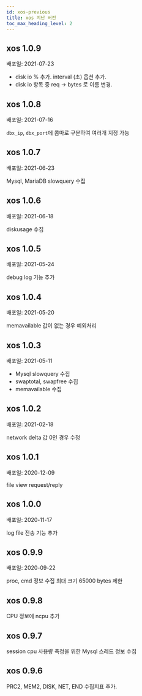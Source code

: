 ```yaml
---
id: xos-previous
title: xos 지난 버전
toc_max_heading_level: 2
---
```


## xos 1.0.9

배포일: 2021-07-23

* disk io % 추가. interval (초) 옵션 추가.
* disk io 항목 중 req -> bytes 로 이름 변경.

## xos 1.0.8

배포일: 2021-07-16

`dbx_ip`, `dbx_port`에 콤마로 구분하여 여러개 지정 가능

## xos 1.0.7

배포일: 2021-06-23

Mysql, MariaDB slowquery 수집 

## xos 1.0.6

배포일: 2021-06-18

diskusage 수집 

## xos 1.0.5

배포일: 2021-05-24

debug log 기능 추가 

## xos 1.0.4

배포일: 2021-05-20

memavailable 값이 없는 경우 예외처리 

## xos 1.0.3

배포일: 2021-05-11

* Mysql slowquery 수집 
* swaptotal, swapfree 수집 
* memavailable 수집 

## xos 1.0.2

배포일: 2021-02-18

network delta 값 0인 경우 수정

## xos 1.0.1

배포일: 2020-12-09

file view request/reply

## xos 1.0.0

배포일: 2020-11-17

log file 전송 기능 추가 

## xos 0.9.9

배포일: 2020-09-22

proc, cmd 정보 수집 최대 크기 65000 bytes 제한

## xos 0.9.8

CPU 정보에 ncpu 추가

## xos 0.9.7

session cpu 사용량 측정을 위한 Mysql 스레드 정보 수집

## xos 0.9.6

PRC2, MEM2, DISK, NET, END 수집지표 추가.